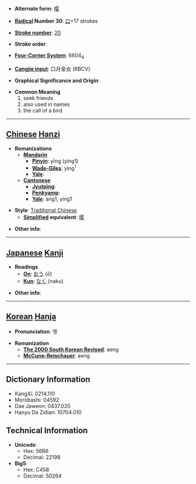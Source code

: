 * '''Alternate form''': [[嘤]]

* '''[[Wiktionary:Chinese radical index| Radical]] Number 30''': [[Wiktionary:Chinese radical index 口|口]]+17 strokes

* '''[[Wiktionary:Chinese total strokes index|Stroke number]]''': [[Wiktionary:Chinese total strokes index 20|20]]

* '''Stroke order''': 

* '''[[Wiktionary:Chinese four corner index|Four-Corner System]]''': 6604<sub>4</sub>

* '''[[Wiktionary:Chinese Cangjie index|Cangjie input]]''': 口月金女 (RBCV)

* '''Graphical Significance and Origin''': 

* '''Common Meaning'''
*#seek friends
*# also used in names
*# the call of a bird


----

== [[Chinese]] [[Hanzi]] ==

* '''Romanizations'''
** '''[[Mandarin]]'''
*** '''[[Pinyin]]''': yīng (ying1)
*** '''[[Wade-Giles]]''': ying<sup>1</sup>
*** '''[[Yale]]''': 
** '''[[Cantonese]]'''
*** '''[[Jyutping]]''':
*** '''[[Penkyamp]]''': 
*** '''[[Yale]]''': ang1, ying1

* '''Style''': [[Traditional Chinese]] 
** '''[[Simplified Chinese|Simplified]] equivalent''': [[嘤]]

* '''Other info''': 

----

== [[Japanese]] [[Kanji]] ==

* '''Readings'''
** '''[[On]]''': [[おう]] (ō)
** '''[[Kun]]''': [[なく]] (naku)

* '''Other info''':  

----

== [[Korean]] [[Hanja]] ==

* '''Pronunciation''': 앵

* '''Romanization'''
** '''[[The 2000 South Korean Revised Romanization|The 2000 South Korean Revised]]''': aeng
** '''[[McCune-Reischauer]]''': aeng

----

== Dictionary Information ==

* KangXi: 0214.110
* Morobashi: 04592
* Dae Jaweon: 0437.020
* Hanyu Da Zidian: 10704.010

== Technical Information ==

* '''Unicode''':
** Hex: 56B6
** Decimal: 22198
* '''Big5''':
** Hex: C458
** Decimal: 50264